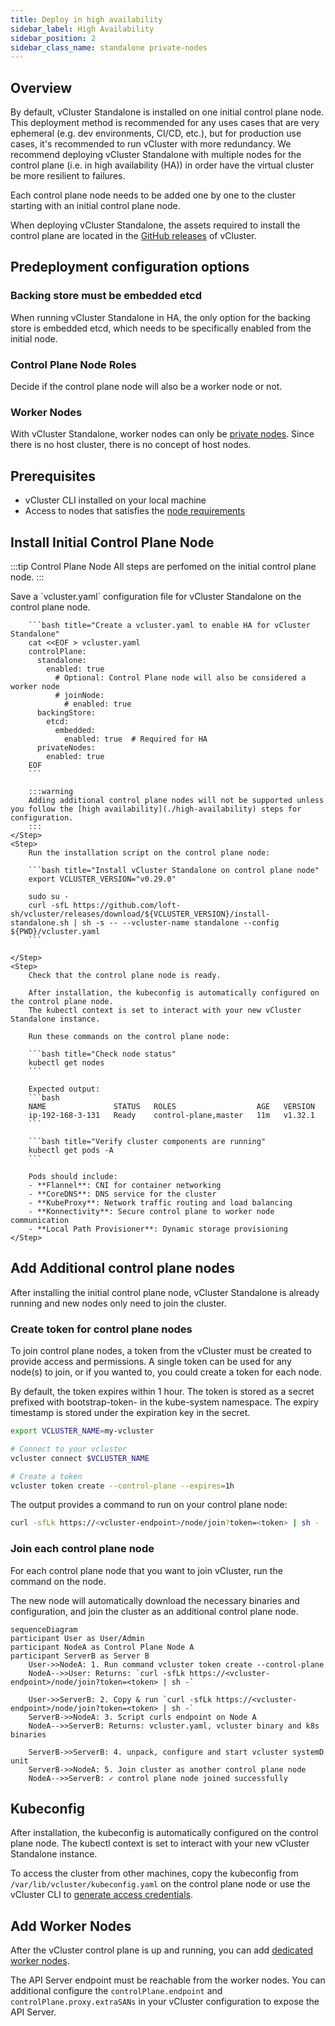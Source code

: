 ```yaml
---
title: Deploy in high availability
sidebar_label: High Availability
sidebar_position: 2
sidebar_class_name: standalone private-nodes
---
```





<TenancySupport standalone="true" />

## Overview

By default, vCluster Standalone is installed on one initial control plane node. This deployment method is recommended for any uses cases that are very ephemeral (e.g. dev environments, CI/CD, etc.), but for production
use cases, it's recommended to run vCluster with more redundancy. We recommend deploying vCluster Standalone with multiple nodes for the control plane (i.e. in high availability (HA)) in order 
have the virtual cluster be more resilient to failures.

Each control plane node needs to be added one by one to the cluster starting with an initial control plane node. 

When deploying vCluster Standalone, the assets required to install the control plane are located in 
the [GitHub releases](https://github.com/loft-sh/vcluster/releases) of vCluster. 

## Predeployment configuration options

### Backing store must be embedded etcd 

When running vCluster Standalone in HA, the only option for the backing store is
embedded etcd, which needs to be specifically enabled from the initial node. 

### Control Plane Node Roles

Decide if the control plane node will also be a worker node or not. 

### Worker Nodes

 With vCluster Standalone, worker nodes can only be [private nodes](../../worker-nodes/private-nodes). Since there is no host cluster, 
 there is no concept of host nodes. 

## Prerequisites

- vCluster CLI installed on your local machine
- Access to nodes that satisfies the [node requirements](./node-requirements) 

## Install Initial Control Plane Node

:::tip Control Plane Node
All steps are perfomed on the initial control plane node.
:::

<Flow>
    <Step>
        Save a `vcluster.yaml` configuration file for vCluster Standalone on the control plane node.

        ```bash title="Create a vcluster.yaml to enable HA for vCluster Standalone"   
        cat <<EOF > vcluster.yaml
        controlPlane:
          standalone:
            enabled: true
              # Optional: Control Plane node will also be considered a worker node 
              # joinNode:
                # enabled: true  
          backingStore:
            etcd:
              embedded:
                enabled: true  # Required for HA
          privateNodes:
            enabled: true
        EOF
        ```

        :::warning 
        Adding additional control plane nodes will not be supported unless you follow the [high availability](./high-availability) steps for configuration.
        :::
    </Step>
    <Step>
        Run the installation script on the control plane node:

        ```bash title="Install vCluster Standalone on control plane node"
        export VCLUSTER_VERSION="v0.29.0"
        
        sudo su -
        curl -sfL https://github.com/loft-sh/vcluster/releases/download/${VCLUSTER_VERSION}/install-standalone.sh | sh -s -- --vcluster-name standalone --config ${PWD}/vcluster.yaml
        ```

    </Step>
    <Step>
        Check that the control plane node is ready. 
        
        After installation, the kubeconfig is automatically configured on the control plane node.
        The kubectl context is set to interact with your new vCluster Standalone instance.

        Run these commands on the control plane node:

        ```bash title="Check node status"
        kubectl get nodes
        ```
        
        Expected output:
        ```bash
        NAME               STATUS   ROLES                  AGE   VERSION
        ip-192-168-3-131   Ready    control-plane,master   11m   v1.32.1
        ```
        
        ```bash title="Verify cluster components are running"
        kubectl get pods -A
        ```

        Pods should include:
        - **Flannel**: CNI for container networking
        - **CoreDNS**: DNS service for the cluster
        - **KubeProxy**: Network traffic routing and load balancing
        - **Konnectivity**: Secure control plane to worker node communication
        - **Local Path Provisioner**: Dynamic storage provisioning
    </Step>

</Flow>

<StandaloneFlags />

## Add Additional control plane nodes

After installing the initial control plane node, vCluster Standalone is already running and
new nodes only need to join the cluster. 

### Create token for control plane nodes

To join control plane nodes, a token from the vCluster must be created to provide access and permissions. A single token can be used for any node(s) to join, or if you wanted to, you could create a token for each node.

By default, the token expires within 1 hour. The token is stored as a secret prefixed with bootstrap-token- in the kube-system namespace. The expiry timestamp is stored under the expiration key in the secret.

```bash title="Create a token for control plane nodes"
export VCLUSTER_NAME=my-vcluster

# Connect to your vcluster
vcluster connect $VCLUSTER_NAME

# Create a token
vcluster token create --control-plane --expires=1h
```

The output provides a command to run on your control plane node:

```bash title="Example output from creating a token"
curl -sfLk https://<vcluster-endpoint>/node/join?token=<token> | sh -
```

### Join each control plane node 

For each control plane node that you want to join vCluster, run the command on the node.

The new node will automatically download the necessary binaries and configuration, and join the cluster as an additional control plane node.

```mermaid
sequenceDiagram
participant User as User/Admin
participant NodeA as Control Plane Node A
participant ServerB as Server B
    User->>NodeA: 1. Run command vcluster token create --control-plane
    NodeA-->>User: Returns: `curl -sfLk https://<vcluster-endpoint>/node/join?token=<token> | sh -`

    User->>ServerB: 2. Copy & run `curl -sfLk https://<vcluster-endpoint>/node/join?token=<token> | sh -`
    ServerB->>NodeA: 3. Script curls endpoint on Node A
    NodeA-->>ServerB: Returns: vcluster.yaml, vcluster binary and k8s binaries

    ServerB->>ServerB: 4. unpack, configure and start vcluster systemD unit
    ServerB->>NodeA: 5. Join cluster as another control plane node
    NodeA-->>ServerB: ✓ control plane node joined successfully
```

## Kubeconfig

After installation, the kubeconfig is automatically configured on the control plane node. The kubectl context is set to interact with your new vCluster Standalone instance.

To access the cluster from other machines, copy the kubeconfig from `/var/lib/vcluster/kubeconfig.yaml` on the control plane node or use the vCluster CLI to [generate access credentials](../../../manage/accessing-vcluster).

## Add Worker Nodes

After the vCluster control plane is up and running, you can add [dedicated worker nodes](../../worker-nodes/private-nodes/join).

The API Server endpoint must be reachable from the worker nodes. You can additional 
configure the `controlPlane.endpoint` and `controlPlane.proxy.extraSANs` in your vCluster configuration to expose the API Server.
